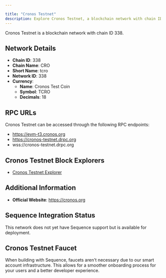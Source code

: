 ```yaml
---

title: "Cronos Testnet"
description: Explore Cronos Testnet, a blockchain network with chain ID 338. Learn about its native currency, Cronos Test Coin, and how to interact with the network.
---
```




Cronos Testnet is a blockchain network with chain ID 338.

## Network Details

- **Chain ID**: 338
- **Chain Name**: CRO
- **Short Name**: tcro
- **Network ID**: 338
- **Currency**: 
  - **Name**: Cronos Test Coin
  - **Symbol**: TCRO
  - **Decimals**: 18

## RPC URLs

Cronos Testnet can be accessed through the following RPC endpoints:

- https://evm-t3.cronos.org
- https://cronos-testnet.drpc.org
- wss://cronos-testnet.drpc.org

## Cronos Testnet Block Explorers

- [Cronos Testnet Explorer](https://explorer.cronos.org/testnet)

## Additional Information

- **Official Website**: https://cronos.org

## Sequence Integration Status

This network does not yet have Sequence support but is available for deployment.

## Cronos Testnet Faucet

When building with Sequence, faucets aren't necessary due to our smart account infrastructure. This allows for a smoother onboarding process for your users and a better developer experience.

